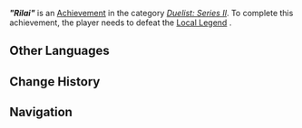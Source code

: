 {{Achievement Infobox
|title        = "Rilai"
|id           = 82257
|order id     = 2257
|category     = Duelist: Series II
|description  = Defeat Local Legend: Rilai.
|requirements = 
|primogems    = 5
|tracking     = 
|topic        = Local Legend;Iktomisaurus Warrior: Cryocrystal Cannon
|quest        = 
|hidden       = 
|set          = "Rilai" (Achievement)
|tier         = 1
|tiers_total  = 3
}}
'''''"Rilai"''''' is an [[Achievement]] in the category ''[[Duelist: Series II]]''. To complete this achievement, the player needs to defeat the [[Local Legend]] {{Enemy|Iktomisaurus Warrior: Cryocrystal Cannon|text=Rilai &mdash; Frozen Collar}}.
<!--
==Gameplay Notes==
<gallery>
Achievement Rilai Location.png|Map Location
Achievement Rilai Location Context.png|Location Context
</gallery>
-->
==Other Languages==
{{Transclude|"Rilai" (Achievement)|Other Languages}}

==Change History==
{{Change History|5.2}}

==Navigation==
{{Achievement Navbox}}